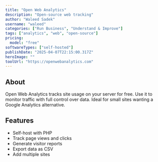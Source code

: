 ---
title: "Open Web Analytics"
description: "Open-source web tracking"
author: "Waleed Sadek"
username: "waleed"
categories: ["Run Business", "Understand & Improve"]
tags: ["analytics", "web", "open-source"]
pricing:
  model: "free"
softwareTypes: ["self-hosted"]
publishDate: "2025-04-07T22:15:00.317Z"
heroImage: ""
toolUrl: "https://openwebanalytics.com"
---
## About
Open Web Analytics tracks site usage on your server for free. Use it to monitor traffic with full control over data. Ideal for small sites wanting a Google Analytics alternative.

## Features
- Self-host with PHP
- Track page views and clicks
- Generate visitor reports
- Export data as CSV
- Add multiple sites